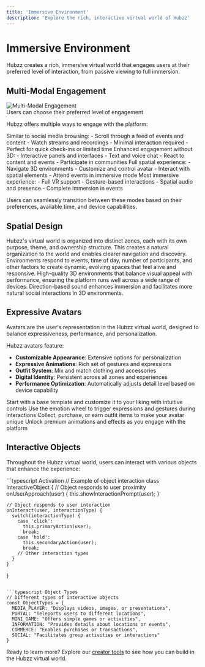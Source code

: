 ```yaml
---
title: 'Immersive Environment'
description: 'Explore the rich, interactive virtual world of Hubzz'
---
```


# Immersive Environment

Hubzz creates a rich, immersive virtual world that engages users at their preferred level of interaction, from passive viewing to full immersion.

## Multi-Modal Engagement

<Frame>
  <img src="/images/multi-modal.png" alt="Multi-Modal Engagement" />
  <figcaption>Users can choose their preferred level of engagement</figcaption>
</Frame>

Hubzz offers multiple ways to engage with the platform:

<Tabs>
  <Tab title="Passive Mode">
    Similar to social media browsing:
    - Scroll through a feed of events and content
    - Watch streams and recordings
    - Minimal interaction required
    - Perfect for quick check-ins or limited time
  </Tab>
  <Tab title="Active 2D">
    Enhanced engagement without 3D:
    - Interactive panels and interfaces
    - Text and voice chat
    - React to content and events
    - Participate in communities
  </Tab>
  <Tab title="Active 3D">
    Full spatial experience:
    - Navigate 3D environments
    - Customize and control avatar
    - Interact with spatial elements
    - Attend events in immersive mode
  </Tab>
  <Tab title="VR Mode">
    Most immersive experience:
    - Full VR support
    - Gesture-based interactions
    - Spatial audio and presence
    - Complete immersion in events
  </Tab>
</Tabs>

Users can seamlessly transition between these modes based on their preferences, available time, and device capabilities.

## Spatial Design

<CardGroup cols={2}>
  <Card title="Zone-Based Architecture" icon="map">
    Hubzz's virtual world is organized into distinct zones, each with its own purpose, theme, and ownership structure. This creates a natural organization to the world and enables clearer navigation and discovery.
  </Card>
  <Card title="Dynamic Environments" icon="wand-magic-sparkles">
    Environments respond to events, time of day, number of participants, and other factors to create dynamic, evolving spaces that feel alive and responsive.
  </Card>
  <Card title="Optimized Visuals" icon="eye">
    High-quality 3D environments that balance visual appeal with performance, ensuring the platform runs well across a wide range of devices.
  </Card>
  <Card title="Spatial Audio" icon="headphones">
    Direction-based sound enhances immersion and facilitates more natural social interactions in 3D environments.
  </Card>
</CardGroup>

## Expressive Avatars

<Note>
Avatars are the user's representation in the Hubzz virtual world, designed to balance expressiveness, performance, and personalization.
</Note>

Hubzz avatars feature:

- **Customizable Appearance**: Extensive options for personalization
- **Expressive Animations**: Rich set of gestures and expressions
- **Outfit System**: Mix and match clothing and accessories
- **Digital Identity**: Persistent across all zones and experiences
- **Performance Optimization**: Automatically adjusts detail level based on device capability

<Steps>
  <Step title="Create Your Avatar">
    Start with a base template and customize it to your liking with intuitive controls
  </Step>
  <Step title="Express Yourself">
    Use the emotion wheel to trigger expressions and gestures during interactions
  </Step>
  <Step title="Personalize Your Style">
    Collect, purchase, or earn outfit items to make your avatar unique
  </Step>
  <Step title="Level Up Your Presence">
    Unlock premium animations and effects as you engage with the platform
  </Step>
</Steps>

## Interactive Objects

Throughout the Hubzz virtual world, users can interact with various objects that enhance the experience:

<CodeGroup>
  ```typescript Activation
  // Example of object interaction
  class InteractiveObject {
    // Object responds to user proximity
    onUserApproach(user) {
      this.showInteractionPrompt(user);
    }
    
    // Object responds to user interaction
    onInteract(user, interactionType) {
      switch(interactionType) {
        case 'click':
          this.primaryAction(user);
          break;
        case 'hold':
          this.secondaryAction(user);
          break;
        // Other interaction types
      }
    }
  }
  ```

  ```typescript Object Types
  // Different types of interactive objects
  const ObjectTypes = {
    MEDIA_PLAYER: "Displays videos, images, or presentations",
    PORTAL: "Teleports users to different locations",
    MINI_GAME: "Offers simple games or activities",
    INFORMATION: "Provides details about locations or events",
    COMMERCE: "Enables purchases or transactions",
    SOCIAL: "Facilitates group activities or interactions"
  }
  ```
</CodeGroup>

Ready to learn more? Explore our [creator tools](/the-virtual-world/creator-tools) to see how you can build in the Hubzz virtual world. 
